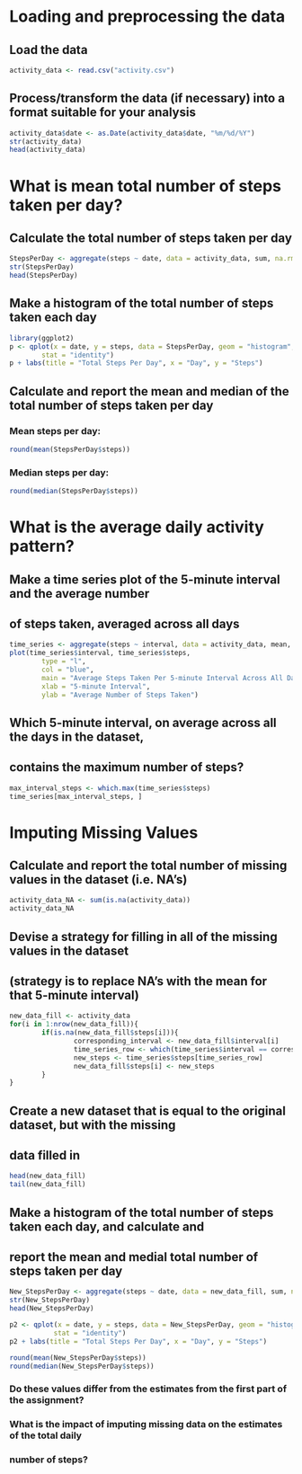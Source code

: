 # **Loading and preprocessing the data**

## Load the data

```r
activity_data <- read.csv("activity.csv")
```

## Process/transform the data (if necessary) into a format suitable for your analysis

```r
activity_data$date <- as.Date(activity_data$date, "%m/%d/%Y")
str(activity_data)
head(activity_data)
```

# **What is mean total number of steps taken per day?**

## Calculate the total number of steps taken per day

```r
StepsPerDay <- aggregate(steps ~ date, data = activity_data, sum, na.rm = TRUE)
str(StepsPerDay)
head(StepsPerDay)
```

## Make a histogram of the total number of steps taken each day

```r
library(ggplot2)
p <- qplot(x = date, y = steps, data = StepsPerDay, geom = "histogram", 
        stat = "identity")
p + labs(title = "Total Steps Per Day", x = "Day", y = "Steps")
```

## Calculate and report the mean and median of the total number of steps taken per day

### Mean steps per day:
```r
round(mean(StepsPerDay$steps))
```

### Median steps per day:
```r
round(median(StepsPerDay$steps))
```

# **What is the average daily activity pattern?**

## Make a time series plot of the 5-minute interval and the average number
## of steps taken, averaged across all days

```r
time_series <- aggregate(steps ~ interval, data = activity_data, mean, na.rm = TRUE)
plot(time_series$interval, time_series$steps,
        type = "l",
        col = "blue",
        main = "Average Steps Taken Per 5-minute Interval Across All Days",
        xlab = "5-minute Interval",
        ylab = "Average Number of Steps Taken")
```

## Which 5-minute interval, on average across all the days in the dataset,
## contains the maximum number of steps?

```r
max_interval_steps <- which.max(time_series$steps)
time_series[max_interval_steps, ]
```

# **Imputing Missing Values**

## Calculate and report the total number of missing values in the dataset (i.e. NA's)

```r
activity_data_NA <- sum(is.na(activity_data))
activity_data_NA
```

## Devise a strategy for filling in all of the missing values in the dataset
## (strategy is to replace NA's with the mean for that 5-minute interval)

```r
new_data_fill <- activity_data
for(i in 1:nrow(new_data_fill)){
        if(is.na(new_data_fill$steps[i])){
                corresponding_interval <- new_data_fill$interval[i]
                time_series_row <- which(time_series$interval == corresponding_interval)
                new_steps <- time_series$steps[time_series_row]
                new_data_fill$steps[i] <- new_steps
        }
}
```

## Create a new dataset that is equal to the original dataset, but with the missing
## data filled in

```r
head(new_data_fill)
tail(new_data_fill)
```

## Make a histogram of the total number of steps taken each day, and calculate and
## report the mean and medial total number of steps taken per day

```r
New_StepsPerDay <- aggregate(steps ~ date, data = new_data_fill, sum, na.rm = TRUE)
str(New_StepsPerDay)
head(New_StepsPerDay)

p2 <- qplot(x = date, y = steps, data = New_StepsPerDay, geom = "histogram", 
           stat = "identity")
p2 + labs(title = "Total Steps Per Day", x = "Day", y = "Steps")

round(mean(New_StepsPerDay$steps))
round(median(New_StepsPerDay$steps))
```

### Do these values differ from the estimates from the first part of the assignment?

### What is the impact of imputing missing data on the estimates of the total daily
### number of steps?